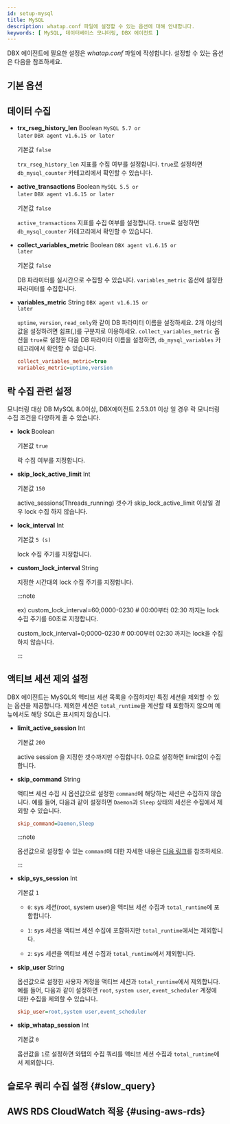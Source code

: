 ```yaml
---
id: setup-mysql
title: MySQL
description: whatap.conf 파일에 설정할 수 있는 옵션에 대해 안내합니다.
keywords: [ MySQL, 데이터베이스 모니터링, DBX 에이전트 ]
---
```





DBX 에이전트에 필요한 설정은 *whatap.conf* 파일에 작성합니다. 설정할 수 있는 옵션은 다음을 참조하세요.

## 기본 옵션


<Dbagentdbxbasicoption />


## 데이터 수집


<Dbagentsettingdatacollection /> 

* **trx_rseg_history_len** <span class='type'>Boolean</span> <code class="my">MySQL 5.7 or later</code> <code class="my">DBX agent v1.6.15 or later</code>

  기본값 `false`

  `trx_rseg_history_len` 지표를 수집 여부를 설정합니다. `true`로 설정하면 `db_mysql_counter` 카테고리에서 확인할 수 있습니다.

* **active_transactions** <span class='type'>Boolean</span> <code class="my">MySQL 5.5 or later</code> <code class="my">DBX agent v1.6.15 or later</code>

  기본값 `false`

  `active_transactions` 지표를 수집 여부를 설정합니다. `true`로 설정하면 `db_mysql_counter` 카테고리에서 확인할 수 있습니다.

* **collect_variables_metric** <span class='type'>Boolean</span> <code class="my">DBX agent v1.6.15 or later</code>

  기본값 `false`

  DB 파라미터를 실시간으로 수집할 수 있습니다. `variables_metric` 옵션에 설정한 파라미터를 수집합니다.

* **variables_metric** <span class='type'>String</span> <code class="my">DBX agent v1.6.15 or later</code>

  `uptime`, `version`, `read_only`와 같이 DB 파라미터 이름을 설정하세요. 2개 이상의 값을 설정하려면 쉼표(,)를 구분자로 이용하세요. `collect_variables_metric` 옵션을 `true`로 설정한 다음 DB 파라미터 이름을 설정하면, `db_mysql_variables` 카테고리에서 확인할 수 있습니다.

  ```ini title="whatap.conf"
  collect_variables_metric=true
  variables_metric=uptime,version
  ```

## 락 수집 관련 설정

모니터링 대상 DB MySQL 8.0이상, DBX에이전트 2.53.01 이상 일 경우 락 모니터링 수집 조건을 다양하게 줄 수 있습니다.

* **lock** <span class='type'>Boolean</span>

  기본값 `true`

  락 수집 여부를 지정합니다.

* **skip_lock_active_limit** <span class='type'>Int</span>

  기본값 `150`

  active_sessions(Threads_running) 갯수가 skip_lock_active_limit 이상일 경우 lock 수집 하지 않습니다.

* **lock_interval** <span class='type'>Int</span>

  기본값 `5 (s)`

  lock 수집 주기를 지정합니다.

* **custom_lock_interval** <span class='type'>String</span>

  지정한 시간대의 lock 수집 주기를 지정합니다.

    :::note

    ex) custom_lock_interval=60;0000-0230  # 00:00부터 02:30 까지는 lock 수집 주기를 60초로 지정합니다.

    custom_lock_interval=0;0000-0230 # 00:00부터 02:30 까지는 lock을 수집하지 않습니다.
    
    :::

## 액티브 세션 제외 설정

DBX 에이전트는 MySQL의 액티브 세션 목록을 수집하지만 특정 세션을 제외할 수 있는 옵션을 제공합니다. 제외한 세션은 `total_runtime`을 계산할 때 포함하지 않으며 <Cmdname sid="side_dbSqlStat" className="uitext" /> 메뉴에서도 해당 SQL은 표시되지 않습니다.

* **limit_active_session** <span class='type'>Int</span>

  기본값 `200`

  active session 을 지정한 갯수까지만 수집합니다. 0으로 설정하면 limit없이 수집합니다.

* **skip_command** <span class='type'>String</span>

  액티브 세션 수집 시 옵션값으로 설정한 `command`에 해당하는 세션은 수집하지 않습니다. 예를 들어, 다음과 같이 설정하면 `Daemon`과 `Sleep` 상태의 세션은 수집에서 제외할 수 있습니다.

  ```ini title="whatap.conf"
  skip_command=Daemon,Sleep
  ```

  :::note

  옵션값으로 설정할 수 있는 `command`에 대한 자세한 내용은 [다음 링크](https://dev.mysql.com/doc/refman/8.4/en/thread-commands.html)를 참조하세요.

  :::

* **skip_sys_session** <span class='type'>Int</span>

  기본값 `1`

  * `0`: sys 세션(root, system user)을 액티브 세션 수집과 `total_runtime`에 포함합니다.

  * `1`: sys 세션을 액티브 세션 수집에 포함하지만 `total_runtime`에서는 제외합니다. 
  
  * `2`: sys 세션을 액티브 세션 수집과 `total_runtime`에서 제외합니다.

* **skip_user** <span class='type'>String</span>

  옵션값으로 설정한 사용자 계정을 액티브 세션과 `total_runtime`에서 제외합니다. 예를 들어, 다음과 같이 설정하면 `root`, `system user`, `event_scheduler` 계정에 대한 수집을 제외할 수 있습니다.

  ```ini title="whatap.conf"
  skip_user=root,system user,event_scheduler
  ```

* **skip_whatap_session** <span class='type'>Int</span>

  기본값 `0`

  옵션값을 `1`로 설정하면 와탭의 수집 쿼리를 액티브 세션 수집과 `total_runtime`에서 제외합니다.

## 슬로우 쿼리 수집 설정 {#slow_query}


<Dbagentslowquery />

## AWS RDS CloudWatch 적용 {#using-aws-rds}

<AWSRDSdesc name='db_mysql_counter' />


<Dbagentaws />


<Dbaes256encrypt />  


<Dbsettingagentnamedetails level={2} agentType="DBX" />
